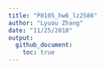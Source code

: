 ```yaml
---
title: "P8105_hw6_lz2586"
author: "Lyuou Zhang"
date: "11/25/2018"
output: 
  github_document:
    toc: true
---
```

